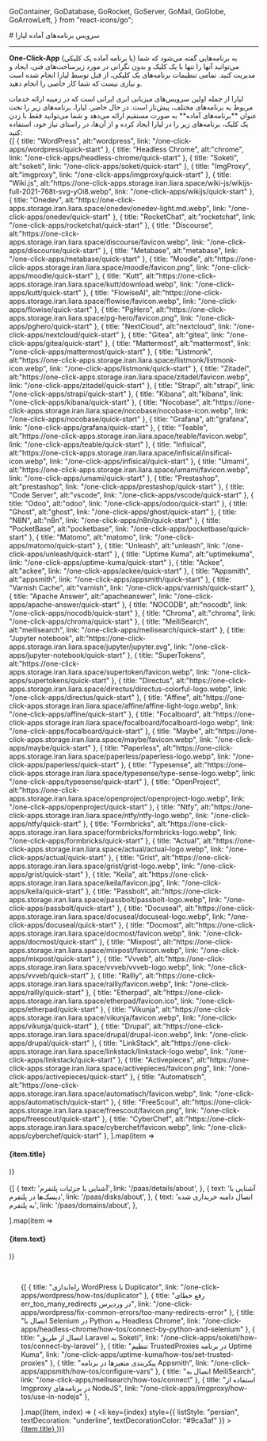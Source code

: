 
  GoContainer,
  GoDatabase,
  GoRocket,
  GoServer,
  GoMail,
  GoGlobe,
  GoArrowLeft,
} from "react-icons/go";


<Layout>
<Head>
<title>مستندات سرویس برنامه‌های آماده - لیارا</title>
<meta property="og:title" content="مستندات خدمات رایانش ابری لیارا" />
<meta property="og:description" content="مستندات مربوط سرویس برنامه‌های آماده یا یک کلیکی در لیارا"  />
<meta property="og:image" content="https://files.liara.ir/liara/logos/liara-poster.jpg" />
</Head>
# سرویس برنامه‌های آماده لیارا
<hr className="mb-2" />

<Section id='what-is-one-click-app' title='One-Click-App چیست؟' />

<b>One-Click-App</b> (یا برنامه‌ آماده یک کلیکی)
به برنامه‌هایی گفته می‌شود که شما می‌توانید آنها را تنها با یک کلیک و بدون نگرانی در مورد زیرساخت‌های فنی، ایجاد و مدیریت کنید.
تمامی تنظیمات برنامه‌های یک کلیکی، از قبل توسط لیارا انجام شده است و نیازی نیست که شما کار خاصی را انجام دهید.

<Section id="liara-provided-one-click-apps" title="لیارا چه برنامه‌هایی را ارائه می‌دهد؟" />
لیارا از جمله اولین سرویس‌های میزبانی ابری ایرانی است که در زمینه ارائه خدمات مربوط به برنامه‌های مختلف، پیش‌تاز است. در حال حاضر، لیارا، برنامه‌های زیر را تحت عنوان **برنامه‌های آماده** به صورت مستقیم ارائه می‌دهد و شما می‌توانید فقط با زدن یک کلیک، برنامه‌های زیر را در لیارا ایجاد کرده و از آن‌ها، در راستای نیاز خود، استفاده کنید:

<div className="h-4" />
<div className="grid md:grid-cols-4 gap-4">
            {[
    {
        title: "WordPress",
        alt:"wordpress",
        link: "/one-click-apps/wordpress/quick-start"
      },
      {
        title: "Headless Chrome",
        alt:"chrome",
        link: "/one-click-apps/headless-chrome/quick-start"
      },
      {
        title: "Soketi",
        alt:"soketi",
        link: "/one-click-apps/soketi/quick-start"
      },
      {
        title: "ImgProxy",
        alt:"imgproxy",
        link: "/one-click-apps/imgproxy/quick-start"
      },
      {
        title: "Wiki.js",
        alt:"https://one-click-apps.storage.iran.liara.space/wiki-js/wikijs-full-2021-768t-svg-yOi8.webp",
        link: "/one-click-apps/wikijs/quick-start"
      },
      {
        title: "Onedev",
        alt:"https://one-click-apps.storage.iran.liara.space/onedev/onedev-light.md.webp",
        link: "/one-click-apps/onedev/quick-start"
      },
      {
        title: "RocketChat",
        alt:"rocketchat",
        link: "/one-click-apps/rocketchat/quick-start"
      },
      {
        title: "Discourse",
        alt:"https://one-click-apps.storage.iran.liara.space/discourse/favicon.webp",
        link: "/one-click-apps/discourse/quick-start"
      },
      {
        title: "Metabase",
        alt:"metabase",
        link: "/one-click-apps/metabase/quick-start"
      },
      {
        title: "Moodle",
        alt:"https://one-click-apps.storage.iran.liara.space/moodle/favicon.png",
        link: "/one-click-apps/moodle/quick-start"
      },
      {
        title: "Kutt",
        alt:"https://one-click-apps.storage.iran.liara.space/kutt/download.webp",
        link: "/one-click-apps/kutt/quick-start"
      },
      {
        title: "FlowiseAI",
        alt:"https://one-click-apps.storage.iran.liara.space/flowise/favicon.webp",
        link: "/one-click-apps/flowise/quick-start"
      },
      {
        title: "PgHero",
        alt:"https://one-click-apps.storage.iran.liara.space/pg-hero/favicon.png",
        link: "/one-click-apps/pghero/quick-start"
      },
      {
        title: "NextCloud",
        alt:"nextcloud",
        link: "/one-click-apps/nextcloud/quick-start"
      },
      {
        title: "Gitea",
        alt:"gitea",
        link: "/one-click-apps/gitea/quick-start"
      },
      {
        title: "Mattermost",
        alt:"mattermost",
        link: "/one-click-apps/mattermost/quick-start"
      },
      {
        title: "Listmonk",
        alt:"https://one-click-apps.storage.iran.liara.space/listmonk/listmonk-icon.webp",
        link: "/one-click-apps/listmonk/quick-start"
      },
      {
        title: "Zitadel",
        alt:"https://one-click-apps.storage.iran.liara.space/zitadel/favicon.webp",
        link: "/one-click-apps/zitadel/quick-start"
      },
      {
        title: "Strapi",
        alt:"strapi",
        link: "/one-click-apps/strapi/quick-start"
      },
      {
        title: "Kibana",
        alt:"kibana",
        link: "/one-click-apps/kibana/quick-start"
      },
      {
        title: "Nocobase",
        alt:"https://one-click-apps.storage.iran.liara.space/nocobase/nocobase-icon.webp",
        link: "/one-click-apps/nocobase/quick-start"
      },
      {
        title: "Grafana",
        alt:"grafana",
        link: "/one-click-apps/grafana/quick-start"
      },
      {
        title: "Teable",
        alt:"https://one-click-apps.storage.iran.liara.space/teable/favicon.webp",
        link: "/one-click-apps/teable/quick-start"
      },
      {
        title: "Infisical",
        alt:"https://one-click-apps.storage.iran.liara.space/infisical/insifical-icon.webp",
        link: "/one-click-apps/infisical/quick-start"
      },
      {
        title: "Umami",
        alt:"https://one-click-apps.storage.iran.liara.space/umami/favicon.webp",
        link: "/one-click-apps/umami/quick-start"
      },
      {
        title: "Prestashop",
        alt:"prestashop",
        link: "/one-click-apps/prestashop/quick-start"
      },
      {
        title: "Code Server",
        alt:"vscode",
        link: "/one-click-apps/vscode/quick-start"
      },
      {
        title: "Odoo",
        alt:"odoo",
        link: "/one-click-apps/odoo/quick-start"
      },
      {
        title: "Ghost",
        alt:"ghost",
        link: "/one-click-apps/ghost/quick-start"
      },
      {
        title: "N8N",
        alt:"n8n",
        link: "/one-click-apps/n8n/quick-start"
      },
      {
        title: "PocketBase",
        alt:"pocketbase",
        link: "/one-click-apps/pocketbase/quick-start"
      },
      {
        title: "Matomo",
        alt:"matomo",
        link: "/one-click-apps/matomo/quick-start"
      },
      {
        title: "Unleash",
        alt:"unleash",
        link: "/one-click-apps/unleash/quick-start"
      },
      {
        title: "Uptime Kuma",
        alt:"uptimekuma",
        link: "/one-click-apps/uptime-kuma/quick-start"
      },
      {
        title: "Ackee",
        alt:"ackee",
        link: "/one-click-apps/ackee/quick-start"
      },
      {
        title: "Appsmith",
        alt:"appsmith",
        link: "/one-click-apps/appsmith/quick-start"
      },
      {
        title: "Varnish Cache",
        alt:"varnish",
        link: "/one-click-apps/varnish/quick-start"
      },
      {
        title: "Apache Answer",
        alt:"apacheanswer",
        link: "/one-click-apps/apache-answer/quick-start"
      },
      {
        title: "NOCODB",
        alt:"nocodb",
        link: "/one-click-apps/nocodb/quick-start"
      },
      {
        title: "Chroma",
        alt:"chroma",
        link: "/one-click-apps/chroma/quick-start"
      },
      {
        title: "MeiliSearch",
        alt:"meilisearch",
        link: "/one-click-apps/meilisearch/quick-start"
      },
      {
        title: "Jupyter notebook",
        alt:"https://one-click-apps.storage.iran.liara.space/jupyter/jupyter.svg",
        link: "/one-click-apps/jupyter-notebook/quick-start"
      },
      {
        title: "SuperTokens",
        alt:"https://one-click-apps.storage.iran.liara.space/supertoken/favicon.webp",
        link: "/one-click-apps/supertokens/quick-start"
      },
      {
        title: "Directus",
        alt:"https://one-click-apps.storage.iran.liara.space/directus/directus-colorful-logo.webp",
        link: "/one-click-apps/directus/quick-start"
      },
      {
        title: "Affine",
        alt:"https://one-click-apps.storage.iran.liara.space/affine/affine-light-logo.webp",
        link: "/one-click-apps/affine/quick-start"
      },
      {
        title: "Focalboard",
        alt:"https://one-click-apps.storage.iran.liara.space/focalboard/focalboard-logo.webp",
        link: "/one-click-apps/focalboard/quick-start"
      },
      {
        title: "Maybe",
        alt:"https://one-click-apps.storage.iran.liara.space/maybe/favicon.webp",
        link: "/one-click-apps/maybe/quick-start"
      },
      {
        title: "Paperless",
        alt:"https://one-click-apps.storage.iran.liara.space/paperless/paperless-logo.webp",
        link: "/one-click-apps/paperless/quick-start"
      },
      {
        title: "Typesense",
        alt:"https://one-click-apps.storage.iran.liara.space/typesense/type-sense-logo.webp",
        link: "/one-click-apps/typesense/quick-start"
      },
      {
        title: "OpenProject",
        alt:"https://one-click-apps.storage.iran.liara.space/openproject/openproject-logo.webp",
        link: "/one-click-apps/openproject/quick-start"
      },
      {
        title: "Ntfy",
        alt:"https://one-click-apps.storage.iran.liara.space/ntfy/ntfy-logo.webp",
        link: "/one-click-apps/ntfy/quick-start"
      },
      {
        title: "Formbricks",
        alt:"https://one-click-apps.storage.iran.liara.space/formbricks/formbricks-logo.webp",
        link: "/one-click-apps/formbricks/quick-start"
      },
      {
        title: "Actual",
        alt:"https://one-click-apps.storage.iran.liara.space/actual/actual-logo.webp",
        link: "/one-click-apps/actual/quick-start"
      },
      {
        title: "Grist",
        alt:"https://one-click-apps.storage.iran.liara.space/grist/grist-logo.webp",
        link: "/one-click-apps/grist/quick-start"
      },
      {
        title: "Keila",
        alt:"https://one-click-apps.storage.iran.liara.space/keila/favicon.jpg",
        link: "/one-click-apps/keila/quick-start"
      },
      {
        title: "Passbolt",
        alt:"https://one-click-apps.storage.iran.liara.space/passbolt/passbolt-logo.webp",
        link: "/one-click-apps/passbolt/quick-start"
      },
      {
        title: "Docuseal",
        alt:"https://one-click-apps.storage.iran.liara.space/docuseal/docuseal-logo.webp",
        link: "/one-click-apps/docuseal/quick-start"
      },
      {
        title: "Docmost",
        alt:"https://one-click-apps.storage.iran.liara.space/docmost/favicon.webp",
        link: "/one-click-apps/docmost/quick-start"
      },
      {
        title: "Mixpost",
        alt:"https://one-click-apps.storage.iran.liara.space/mixpost/favicon.webp",
        link: "/one-click-apps/mixpost/quick-start"
      },
      {
        title: "Vvveb",
        alt:"https://one-click-apps.storage.iran.liara.space/vvveb/vvveb-logo.webp",
        link: "/one-click-apps/vvveb/quick-start"
      },
      {
        title: "Rallly",
        alt:"https://one-click-apps.storage.iran.liara.space/rallly/favicon.webp",
        link: "/one-click-apps/rallly/quick-start"
      },
      {
        title: "Etherpad",
        alt:"https://one-click-apps.storage.iran.liara.space/etherpad/favicon.ico",
        link: "/one-click-apps/etherpad/quick-start"
      },
      {
        title: "Vikunja",
        alt:"https://one-click-apps.storage.iran.liara.space/vikunja/favicon.webp",
        link: "/one-click-apps/vikunja/quick-start"
      },
      {
        title: "Drupal",
        alt:"https://one-click-apps.storage.iran.liara.space/drupal/drupal-icon.webp",
        link: "/one-click-apps/drupal/quick-start"
      },
      {
        title: "LinkStack",
        alt:"https://one-click-apps.storage.iran.liara.space/linkstack/linkstack-logo.webp",
        link: "/one-click-apps/linkstack/quick-start"
      },
      {
        title: "Activepieces",
        alt:"https://one-click-apps.storage.iran.liara.space/activepieces/favicon.png",
        link: "/one-click-apps/activepieces/quick-start"
      },
      {
        title: "Automatisch",
        alt:"https://one-click-apps.storage.iran.liara.space/automatisch/favicon.webp",
        link: "/one-click-apps/automatisch/quick-start"
      },
      {
        title: "FreeScout",
        alt:"https://one-click-apps.storage.iran.liara.space/freescout/favicon.png",
        link: "/one-click-apps/freescout/quick-start"
      },
      {
        title: "CyberChef",
        alt:"https://one-click-apps.storage.iran.liara.space/cyberchef/favicon.webp",
        link: "/one-click-apps/cyberchef/quick-start"
      },
  ].map(item =>
              <Link href={item.link}>
                <Card className="flex cursor-pointer w-full items-center justify-between">
                  <div className="flex items-center gap-3">
                    <div className="w-[40px] p-1  bg-[#333] rounded-lg">
                      <PlatformIcon platform={item.alt} />
                    </div>
                    <h4>
                      {item.title}
                    </h4>
                  </div>
                  <GoArrowLeft className="ml-1" />
                </Card>
              </Link>
            )}
          </div>


<br />


<Section id='also-read' title='همچنین بخوانید:' />
<div className="grid md:grid-cols-3 gap-4">
            {[
    {
      text: 'آشنایی با جزئیات پلتفرم',
      link: '/paas/details/about',
    },
    {
      text: 'آشنایی با دیسک‌ها در پلتفرم',
      link: '/paas/disks/about',
    },
    {
      text: 'اتصال دامنه خریداری شده به پلتفرم',
      link: '/paas/domains/about',
    },

  ].map(item =>
              <Link href={item.link}>
                <Card className="flex cursor-pointer w-full items-center justify-between">
                  <div className="flex items-center gap-3">
                    <h4>
                      {item.text}
                    </h4>
                  </div>
                  <GoArrowLeft className="ml-1" />
                </Card>
              </Link>
            )}
          </div>

<br />

<Section id="most-visited-docs" title="پربازدیدترین مستندات برنامه‌های آماده" />
<ul className="pr-4">
  {[
      {
        title: "راه‌اندازی WordPress با Duplicator",
        link: "/one-click-apps/wordpress/how-tos/duplicator"
      },
      {
        title: "رفع خطای err_too_many_redirects در وردپرس",
        link: "/one-click-apps/wordpress/fix-common-errors/too-many-redirects-error"
      },
      {
        title: "اتصال با Selenium در Python به Headless Chrome",
        link: "/one-click-apps/headless-chrome/how-tos/connect-by-python-and-selenium"
      },
      {
        title: "اتصال از طریق Laravel به Soketi",
        link: "/one-click-apps/soketi/how-tos/connect-by-laravel"
      },
      {
        title: "تنظیم TrustedProxies در برنامه Uptime Kuma",
        link: "/one-click-apps/uptime-kuma/how-tos/set-trusted-proxies"
      },
      {
        title: "پیکربندی متغیرها در برنامه Appsmith",
        link: "/one-click-apps/appsmith/how-tos/configure-vars"
      },
      {
        title: "اتصال به MeiliSearch",
        link: "/one-click-apps/meilisearch/how-tos/connect"
      },
      {
        title: "استفاده از Imgproxy ‌در برنامه‌های NodeJS",
        link: "/one-click-apps/imgproxy/how-tos/use-in-nodejs"
      },

  ].map((item, index) => (
    <li
      key={index}
      style={{
        listStyle: "persian",
        textDecoration: "underline",
        textDecorationColor: "#9ca3af"
      }}
    >
      <a
        className="flex w-[max-content] items-center gap-2 text-[18px] mt-4"
        href={item.link}
      >
        {item.title}
        <GoArrowLeft className="ml-2 text-[15px] text-[gray]" />
      </a>
    </li>
  ))}
</ul>

</Layout>
